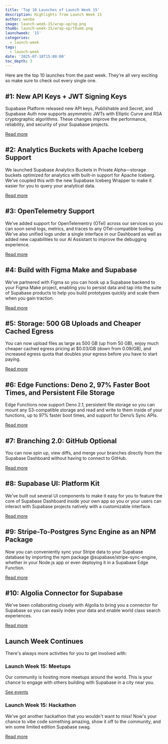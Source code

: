 ```yaml
---
title: 'Top 10 Launches of Launch Week 15'
description: Highlights from Launch Week 15
author: wenbo
image: launch-week-15/wrap-up/og.png
thumb: launch-week-15/wrap-up/thumb.png
launchweek: '15'
categories:
  - launch-week
tags:
  - launch-week
date: '2025-07-18T15:00:00'
toc_depth: 3
---
```


Here are the top 10 launches from the past week. They're all very exciting so make sure to check out every single one.

## #1: New API Keys + JWT Signing Keys

Supabase Platform released new API keys, Publishable and Secret, and Supabase Auth now supports asymmetric JWTs with Elliptic Curve and RSA cryptographic algorithms. These changes improve the performance, reliability, and security of your Supabase projects.

[Read more](https://supabase.com/blog/jwt-signing-keys)

## #2: Analytics Buckets with Apache Iceberg Support

We launched Supabase Analytics Buckets in Private Alpha—storage buckets optimized for analytics with built-in support for Apache Iceberg. We’ve coupled this with the new Supabase Iceberg Wrapper to make it easier for you to query your analytical data.

[Read more](https://supabase.com/blog/analytics-buckets)

## #3: OpenTelemetry Support

We’ve added support for OpenTelementry (OTel) across our services so you can soon send logs, metrics, and traces to any OTel-compatible tooling. We’ve also unified logs under a single interface in our Dashboard as well as added new capabilities to our AI Assistant to improve the debugging experience.

[Read more](https://supabase.com/blog/new-observability-features-in-supabase)

## #4: Build with Figma Make and Supabase

We’ve partnered with Figma so you can hook up a Supabase backend to your Figma Make project, enabling you to persist data and tap into the suite of Supabase products to help you build prototypes quickly and scale them when you gain traction.

[Read more](https://supabase.com/blog/figma-make-support-for-supabase)

## #5: Storage: 500 GB Uploads and Cheaper Cached Egress

You can now upload files as large as 500 GB (up from 50 GB), enjoy much cheaper cached egress pricing at $0.03/GB (down from 0.09/GB), and increased egress quota that doubles your egress before you have to start paying.

[Read more](https://supabase.com/blog/storage-500gb-uploads-cheaper-egress-pricing)

## #6: Edge Functions: Deno 2, 97% Faster Boot Times, and Persistent File Storage

Edge Functions now support Deno 2.1, persistent file storage so you can mount any S3-compatible storage and read and write to them inside of your functions, up to 97% faster boot times, and support for Deno’s Sync APIs.

[Read more](https://supabase.com/blog/persistent-storage-for-faster-edge-functions)

## #7: Branching 2.0: GitHub Optional

You can now spin up, view diffs, and merge your branches directly from the Supabase Dashboard without having to connect to GitHub.

[Read more](https://supabase.com/blog/branching-2-0)

## #8: Supabase UI: Platform Kit

We’ve built out several UI components to make it easy for you to feature the core of Supabase Dashboard inside your own app so you or your users can interact with Supabase projects natively with a customizable interface.

[Read more](https://supabase.com/blog/supabase-ui-platform-kit)

## #9: Stripe-To-Postgres Sync Engine as an NPM Package

Now you can conveniently sync your Stripe data to your Supabase database by importing the npm package @supabase/stripe-sync-engine, whether in your Node.js app or even deploying it in a Supabase Edge Function.

[Read more](https://supabase.com/blog/stripe-engine-as-sync-library)

## #10: Algolia Connector for Supabase

We’ve been collaborating closely with Algolia to bring you a connector for Supabase so you can easily index your data and enable world class search experiences.

[Read more](https://supabase.com/blog/algolia-connector-for-supabase)

## Launch Week Continues

There's always more activities for you to get involved with:

### Launch Week 15: Meetups

Our community is hosting more meetups around the world. This is your chance to engage with others building with Supabase in a city near you.

[See events](https://supabase.com/events?category=meetup)

### Launch Week 15: Hackathon

We've got another hackathon that you wouldn't want to miss! Now's your chance to vibe code something amazing, show it off to the community, and win some limited edition Supabase swag.

[Read more](https://supabase.com/blog/lw15-hackathon)
